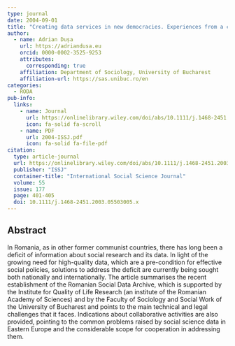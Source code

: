 ```yaml
---
type: journal
date: 2004-09-01
title: "Creating data services in new democracies. Experiences from a case study and related neighbours"
author:
  - name: Adrian Dușa
    url: https://adriandusa.eu
    orcid: 0000-0002-3525-9253
    attributes:
      corresponding: true
    affiliation: Department of Sociology, University of Bucharest
    affiliation-url: https://sas.unibuc.ro/en
categories:
  - RODA
pub-info:
  links:
    - name: Journal
      url: https://onlinelibrary.wiley.com/doi/abs/10.1111/j.1468-2451.2003.05503005.x
      icon: fa-solid fa-scroll
    - name: PDF
      url: 2004-ISSJ.pdf
      icon: fa-solid fa-file-pdf
citation:
  type: article-journal
  url: https://onlinelibrary.wiley.com/doi/abs/10.1111/j.1468-2451.2003.05503005.x
  publisher: "ISSJ"
  container-title: "International Social Science Journal"
  volume: 55
  issue: 177
  page: 401-405
  doi: 10.1111/j.1468-2451.2003.05503005.x
---
```


## Abstract

In Romania, as in other former communist countries, there has long been a deficit of information about social research and its data. In light of the growing need for high-quality data, which are a pre-condition for effective social policies, solutions to address the deficit are currently being sought both nationally and internationally. The article summarises the recent establishment of the Romanian Social Data Archive, which is supported by the Institute for Quality of Life Research (an institute of the Romanian Academy of Sciences) and by the Faculty of Sociology and Social Work of the University of Bucharest and points to the main technical and legal challenges that it faces. Indications about collaborative activities are also provided, pointing to the common problems raised by social science data in Eastern Europe and the considerable scope for cooperation in addressing them.
